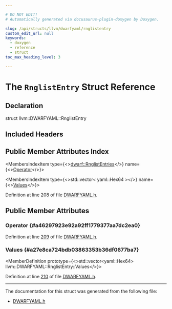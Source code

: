 ```yaml
---

# DO NOT EDIT!
# Automatically generated via docusaurus-plugin-doxygen by Doxygen.

slug: /api/structs/llvm/dwarfyaml/rnglistentry
custom_edit_url: null
keywords:
  - doxygen
  - reference
  - struct
toc_max_heading_level: 3

---
```





# The `RnglistEntry` Struct Reference

<DoxygenPage pluginConfig={pluginConfig}>



## Declaration

<CodeBlock>struct llvm::DWARFYAML::RnglistEntry</CodeBlock>

## Included Headers

<IncludesList>
<IncludesListItem
  filePath="llvm/ObjectYAML/DWARFYAML.h"
  permalink="/docs/api/files/include/include/llvm/include/llvm/objectyaml/dwarfyaml-h"
  isLocal="true" />
</IncludesList>

## Public Member Attributes Index

<MembersIndex>

<MembersIndexItem
  type={<><a href="/docs/api/namespaces/llvm/dwarf/#a97541fe45b522720da81e7cb71688abd">dwarf::RnglistEntries</a></>}
  name={<><a href="#a46297923e92a92ff1779377aa7dc2ea0">Operator</a></>}>
</MembersIndexItem>

<MembersIndexItem
  type={<>std::vector&lt; yaml::Hex64 &gt;</>}
  name={<><a href="#a27e8ca724bdb03863353b36df0677ba7">Values</a></>}>
</MembersIndexItem>

</MembersIndex>


Definition at line 208 of file <a href="/docs/api/files/include/include/llvm/include/llvm/objectyaml/dwarfyaml-h">DWARFYAML.h</a>.

<SectionDefinition>

## Public Member Attributes

### Operator {#a46297923e92a92ff1779377aa7dc2ea0}

<MemberDefinition
  prototype="dwarf::RnglistEntries llvm::DWARFYAML::RnglistEntry::Operator">

Definition at line <a href="/docs/api/files/include/include/llvm/include/llvm/objectyaml/dwarfyaml-h/#l00209">209</a> of file <a href="/docs/api/files/include/include/llvm/include/llvm/objectyaml/dwarfyaml-h">DWARFYAML.h</a>.
</MemberDefinition>

### Values {#a27e8ca724bdb03863353b36df0677ba7}

<MemberDefinition
  prototype={<>std::vector&lt;yaml::Hex64&gt; llvm::DWARFYAML::RnglistEntry::Values</>}>

Definition at line <a href="/docs/api/files/include/include/llvm/include/llvm/objectyaml/dwarfyaml-h/#l00210">210</a> of file <a href="/docs/api/files/include/include/llvm/include/llvm/objectyaml/dwarfyaml-h">DWARFYAML.h</a>.
</MemberDefinition>

</SectionDefinition>

<hr/>

The documentation for this struct was generated from the following file:

<ul>
<li><a href="/docs/api/files/include/include/llvm/include/llvm/objectyaml/dwarfyaml-h">DWARFYAML.h</a></li>
</ul>

</DoxygenPage>
